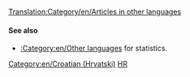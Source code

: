 [[Translation:Category/en/Articles in other languages]]
{{en/Bilingual box| Hr
| --
| ''This page provides an index for a wide range of '''articles in Croatian''' in OpenTTD Wiki.<br/>Articles with {{en/s|Other_languages}} template with'' '''<code><nowiki>language_page=hr</nowiki></code>''' ''parameter automatically link here.''
}}

====See also====
*[[:Category:en/Other languages]] for statistics.

[[Category:en/Croatian (Hrvatski)]][[Category:en/Articles in other languages|HR]]